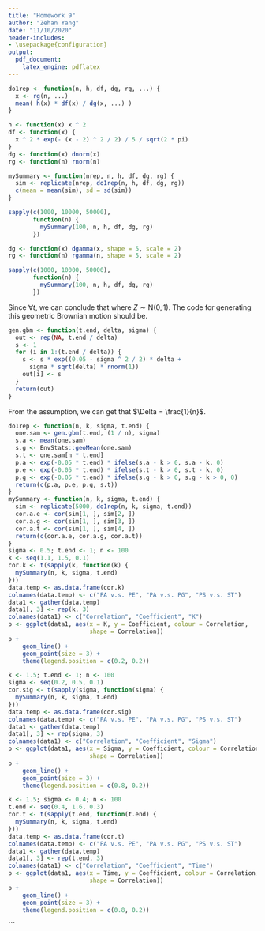 ```yaml
---
title: "Homework 9"
author: "Zehan Yang"
date: "11/10/2020"
header-includes:
- \usepackage{configuration}
output: 
  pdf_document:
    latex_engine: pdflatex
---
```

\section{Exercise 7.5.1}
\subsection{Problem 1}
```r
do1rep <- function(n, h, df, dg, rg, ...) {
  x <- rg(n, ...)
  mean( h(x) * df(x) / dg(x, ...) )
}

h <- function(x) x ^ 2
df <- function(x) {
  x ^ 2 * exp(- (x - 2) ^ 2 / 2) / 5 / sqrt(2 * pi)
}
dg <- function(x) dnorm(x)
rg <- function(n) rnorm(n)

mySummary <- function(nrep, n, h, df, dg, rg) {
  sim <- replicate(nrep, do1rep(n, h, df, dg, rg))
  c(mean = mean(sim), sd = sd(sim))
}

sapply(c(1000, 10000, 50000), 
       function(n) {
         mySummary(100, n, h, df, dg, rg)
       })
```
\subsection{Problem 2}

\subsection{Problem 3}
```r
dg <- function(x) dgamma(x, shape = 5, scale = 2)
rg <- function(n) rgamma(n, shape = 5, scale = 2)

sapply(c(1000, 10000, 50000), 
       function(n) {
         mySummary(100, n, h, df, dg, rg)
       })
```

\subsection{Problem 4}
\section{Exercise 7.5.2}
\subsection{Problem 1}
Since $\forall t$,
\begin{equation*}
\frac{\text{d}S(t)}{S(t)} = r\text{d}t + \sigma \text{d}W(t),
\end{equation*}
we can conclude that
\begin{equation*}
S(t_i + \Delta) = S(t_i)\exp\left\lbrace (r - \frac{\sigma^2}{2})\Delta +
\sigma\sqrt{\Delta}Z\right\rbrace,
\end{equation*}
where $Z \sim \text{N}(0,1)$.
The code for generating this geometric Brownian motion should be.
```r
gen.gbm <- function(t.end, delta, sigma) {
  out <- rep(NA, t.end / delta)
  s <- 1
  for (i in 1:(t.end / delta)) {
    s <- s * exp((0.05 - sigma ^ 2 / 2) * delta + 
      sigma * sqrt(delta) * rnorm(1))
    out[i] <- s
  }
  return(out)
}
```

\subsection{Problem 2}
From the assumption, we can get that $\Delta = \frac{1}{n}$.
```r
do1rep <- function(n, k, sigma, t.end) {
  one.sam <- gen.gbm(t.end, (1 / n), sigma)
  s.a <- mean(one.sam)
  s.g <- EnvStats::geoMean(one.sam)
  s.t <- one.sam[n * t.end]
  p.a <- exp(-0.05 * t.end) * ifelse(s.a - k > 0, s.a - k, 0)
  p.e <- exp(-0.05 * t.end) * ifelse(s.t - k > 0, s.t - k, 0)
  p.g <- exp(-0.05 * t.end) * ifelse(s.g - k > 0, s.g - k > 0, 0)
  return(c(p.a, p.e, p.g, s.t))
}
mySummary <- function(n, k, sigma, t.end) {
  sim <- replicate(5000, do1rep(n, k, sigma, t.end))
  cor.a.e <- cor(sim[1, ], sim[2, ])
  cor.a.g <- cor(sim[1, ], sim[3, ])
  cor.a.t <- cor(sim[1, ], sim[4, ])
  return(c(cor.a.e, cor.a.g, cor.a.t))
}
sigma <- 0.5; t.end <- 1; n <- 100
k <- seq(1.1, 1.5, 0.1)
cor.k <- t(sapply(k, function(k) {
  mySummary(n, k, sigma, t.end)
}))
data.temp <- as.data.frame(cor.k)
colnames(data.temp) <- c("PA v.s. PE", "PA v.s. PG", "PS v.s. ST")
data1 <- gather(data.temp)
data1[, 3] <- rep(k, 3)
colnames(data1) <- c("Correlation", "Coefficient", "K")
p <- ggplot(data1, aes(x = K, y = Coefficient, colour = Correlation, 
                       shape = Correlation))
p + 
    geom_line() +
    geom_point(size = 3) +
    theme(legend.position = c(0.2, 0.2))
```
\subsection{Problem 3}
```r
k <- 1.5; t.end <- 1; n <- 100
sigma <- seq(0.2, 0.5, 0.1)
cor.sig <- t(sapply(sigma, function(sigma) {
  mySummary(n, k, sigma, t.end)
}))
data.temp <- as.data.frame(cor.sig)
colnames(data.temp) <- c("PA v.s. PE", "PA v.s. PG", "PS v.s. ST")
data1 <- gather(data.temp)
data1[, 3] <- rep(sigma, 3)
colnames(data1) <- c("Correlation", "Coefficient", "Sigma")
p <- ggplot(data1, aes(x = Sigma, y = Coefficient, colour = Correlation, 
                       shape = Correlation))
p + 
    geom_line() +
    geom_point(size = 3) +
    theme(legend.position = c(0.8, 0.2))
```

\subsection{Problem 4}
```r
k <- 1.5; sigma <- 0.4; n <- 100
t.end <- seq(0.4, 1.6, 0.3)
cor.t <- t(sapply(t.end, function(t.end) {
  mySummary(n, k, sigma, t.end)
}))
data.temp <- as.data.frame(cor.t)
colnames(data.temp) <- c("PA v.s. PE", "PA v.s. PG", "PS v.s. ST")
data1 <- gather(data.temp)
data1[, 3] <- rep(t.end, 3)
colnames(data1) <- c("Correlation", "Coefficient", "Time")
p <- ggplot(data1, aes(x = Time, y = Coefficient, colour = Correlation, 
                       shape = Correlation))
p + 
    geom_line() +
    geom_point(size = 3) +
    theme(legend.position = c(0.8, 0.2))
```
```







